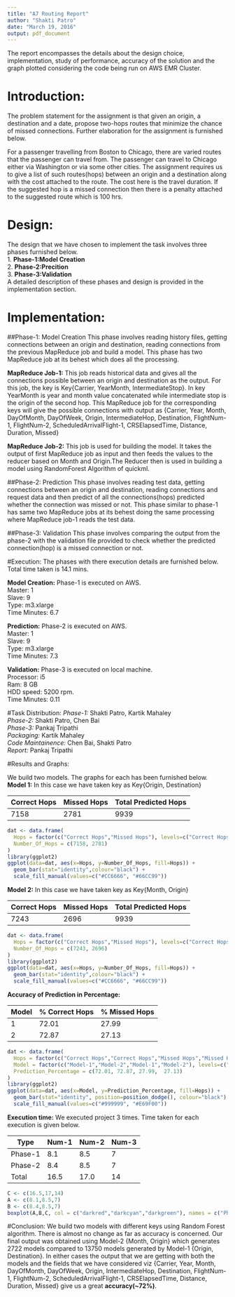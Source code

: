 ```yaml
---
title: "A7 Routing Report"
author: "Shakti Patro"
date: "March 19, 2016"
output: pdf_document
---
```

The report encompasses the details about the design choice, implementation, study of performance, accuracy of the solution and the graph plotted considering the code being run on AWS EMR Cluster.

# Introduction:
The problem statement for the assignment is that given an origin, a destination and a date, propose two-hops routes that minimize the chance of missed connections. Further elaboration for the assignment is furnished below.

For a passenger travelling from Boston to Chicago, there are varied routes that the passenger can travel from. The passenger can travel to Chicago either via Washington or via some other cities. The assignment requires us to give a list of such routes(hops) between an origin and a destination along with the cost attached to the route. The cost here is the travel duration. If the suggested hop is a missed connection then there is a penalty attached to the suggested route which is 100 hrs. 

# Design:
The design that we have chosen to implement the task involves three phases furnished below.  
1. __Phase-1:Model Creation__  
2. __Phase-2:Precition__  
3. __Phase-3:Validation__  
A detailed description of these phases and design is provided in the implementation section.

# Implementation:
##Phase-1: Model Creation 
This phase involves reading history files, getting connections between an origin and destination, reading connections from the previous MapReduce job and build a model.
This phase has two MapReduce job at its behest which does all the processing.  

__MapReduce Job-1:__ This job reads historical data and gives all the connections possible between an origin and destination as the output. For this job, the key is Key{Carrier, YearMonth, IntermediateStop}. In key YearMonth is year and month value concatenated while intermediate stop is the origin of the second hop. This MapReduce job for the corresponding keys will give the possible connections with output as {Carrier, Year, Month, DayOfMonth, DayOfWeek, Origin, IntermediateHop, Destination, FlightNum-1, FlightNum-2, ScheduledArrivalFlight-1, CRSElapsedTime, Distance, Duration, Missed}

__MapReduce Job-2:__ This job is used for building the model. It takes the output of first MapReduce job as input and then feeds the values to the reducer based on Month and Origin.The Reducer then is used in building a model using RandomForest Algorithm of quickml.

##Phase-2: Prediction
This phase involves reading test data, getting connections between an origin and destination, reading connections and request data and then predict of all the connections(hops) predicted whether the connection was missed or not.
This phase similar to phase-1 has same two MapReduce jobs at its behest doing the same processing where MapReduce job-1 reads the test data.

##Phase-3: Validation
This phase involves comparing the output from the phase-2 with the validation file provided to check whether the predicted connection(hop) is a missed connection or not.

#Execution:
The phases with there execution details are furnished below. Total time taken is 14.1 mins.  

__Model Creation:__ Phase-1 is executed on AWS.  
Master:  1  
Slave:  9    
Type:  m3.xlarge  
Time Minutes:  6.7  

__Prediction:__ Phase-2 is executed on AWS.  
Master:  1  
Slave:  9    
Type:  m3.xlarge  
Time Minutes:  7.3  

__Validation:__ Phase-3 is executed on local machine.    
Processor: i5  
Ram: 8 GB  
HDD speed: 5200 rpm.  
Time Minutes: 0.11 

#Task Distribution:
_Phase-1:_ Shakti Patro, Kartik Mahaley  
_Phase-2:_ Shakti Patro, Chen Bai  
_Phase-3:_ Pankaj Tripathi  
_Packaging:_ Kartik Mahaley  
_Code Maintainence:_ Chen Bai, Shakti Patro  
_Report:_ Pankaj Tripathi  

\pagebreak

#Results and Graphs:

We build two models. The graphs for each has been furnished below.  
__Model 1:__ In this case we have taken key as Key{Origin, Destination}

| Correct Hops 	| Missed Hops 	| Total Predicted Hops 	|
|-------------	|-------------	|----------------------	|
| 7158         	| 2781        	| 9939                 	|  

```r
dat <- data.frame(
  Hops = factor(c("Correct Hops","Missed Hops"), levels=c("Correct Hops","Missed Hops")),
  Number_Of_Hops = c(7158, 2781)
)
library(ggplot2)
ggplot(data=dat, aes(x=Hops, y=Number_Of_Hops, fill=Hops)) +
  geom_bar(stat="identity",colour="black") +
  scale_fill_manual(values=c("#CC6666", "#66CC99"))
```

\pagebreak
__Model 2:__ In this case we have taken key as Key{Month, Origin}

| Correct Hops 	| Missed Hops 	| Total Predicted Hops 	|
|-------------	|-------------	|----------------------	|
| 7243         	| 2696        	| 9939                 	|  

```r
dat <- data.frame(
  Hops = factor(c("Correct Hops","Missed Hops"), levels=c("Correct Hops","Missed Hops")),
  Number_Of_Hops = c(7243, 2696)
)
library(ggplot2)
ggplot(data=dat, aes(x=Hops, y=Number_Of_Hops, fill=Hops)) +
  geom_bar(stat="identity",colour="black") +
  scale_fill_manual(values=c("#CC6666", "#66CC99"))
```

\pagebreak
__Accuracy of Prediction in Percentage:__

|Model| % Correct Hops  | % Missed Hops 	|
|-----|---------------- | ---------------	| 
|1    | 72.01         	| 27.99        	  | 
|2    | 72.87           | 27.13           |

```r
dat <- data.frame(
  Hops = factor(c("Correct Hops","Correct Hops","Missed Hops","Missed Hops")),
  Model = factor(c("Model-1","Model-2","Model-1","Model-2"), levels=c("Model-1","Model-2")),
  Prediction_Percentage = c(72.01, 72.87, 27.99,  27.13)
)
library(ggplot2)
ggplot(data=dat, aes(x=Model, y=Prediction_Percentage, fill=Hops)) +
  geom_bar(stat="identity", position=position_dodge(), colour="black") +
  scale_fill_manual(values=c("#999999", "#E69F00"))
```

\pagebreak
__Execution time:__
We executed project 3 times. Time taken for each execution is given below.

|Type    | Num-1  | Num-2	| Num-3  |
|------- |------- | ----- | ------ |
|Phase-1 | 8.1    | 8.5   | 7      | 
|Phase-2 | 8.4    | 8.5   | 7      | 
|Total   | 16.5   | 17.0  | 14     |

```r
C <- c(16.5,17,14)
A <- c(8.1,8.5,7)
B <- c(8.4,8.5,7)
boxplot(A,B,C, col = c("darkred","darkcyan","darkgreen"), names = c("Phase-1","Phase-2","Total Time"), xlab="AWS Execution", ylab="Time in Minutes")
```

#Conclusion: 
We build two models with different keys using Random Forest algorithm. There is almost no change as far as accuracy is concerned. Our final output was obtained using Model-2 {Month, Origin} which generates 2722 models compared to 13750 models generated by Model-1 {Origin, Destination}. In either cases the output that we are getting with both the models and the fields that we have considered viz {Carrier, Year, Month, DayOfMonth, DayOfWeek, Origin, IntermediateHop, Destination, FlightNum-1, FlightNum-2, ScheduledArrivalFlight-1, CRSElapsedTime, Distance, Duration, Missed} give us a great __accuracy(~72%)__.



